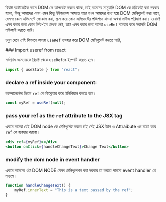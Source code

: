
রিয়াক্ট অটোমেটিক ভাবে DOM কে আপডেট করতে থাকে, তাই আমদের ম্যনুয়ালি DOM কে মডিফাই করা দরকার হয়না, কিন্তু আমাদের এমন এমন কিছু ইউজকেস আসতে পারে যখন আমদের বাধ্য হয়ে DOM মেনিপুলেট করা লাগে, যেমনঃ কোন এলিমেন্টে ফোকাস করা, স্ক্রল করে কোন এলিমেন্টের পজিশনে যাওয়া অথবা সাইজ পরিমাপ করা। রেয়াক্টে এসব করার জন্য কোন বিল্ট-ইন মেথড নেই, তাই এসব করার জন্য আমরা `useRef` ব্যবহার করে সরাসরি DOM মডিফাই করতে পারি।

চলুন দেখে নেই কিভাবে আমরা `useRef` ব্যবহার করে DOM মেনিপুলেট করতে পারি,

<Steps>
### Import useref from react

সর্বপ্রথম আমদেরকে রিয়াক্ট থেকে `useRef`কে ইম্পোর্ট করতে হবে।

```jsx
import { useState } from "react";
```

### declare a ref inside your component:

কম্পোনেন্টের ভিতর `ref` কে ডিক্লেয়ার করে ইনিশিয়াল করতে হবে।

```jsx
const myRef = useRef(null);
```

### pass your ref as the `ref` attribute to the JSX tag

এবারে আমরা যেই DOM node কে মেনিপুলেট করতে চাই সেই JSX ট্যাগ এ Attraibute এর মতো করে `ref` কে ব্যবহার করবো।

```jsx
<div ref={myRef}></div>
<button onClick={handleChangeText}>Change Text</button>
```

### modify the dom node in event handler

এবারে আমদের ওই DOM NODE যেসব মেনিপুলেশন করা দরকার তা করতে পারবো event handler এর মধ্যমে।

```jsx
function handleChangeText() {
    myRef.innerText = "This is a text passed by the ref";
}
```

</Steps>

